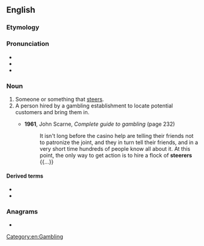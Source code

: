 ==English==

===Etymology===
{{suffix|en|steer|er}}

===Pronunciation===
* {{IPA|en|/ˈstɪəɹə(ɹ)/}}
* {{rhymes|en|ɪəɹə(ɹ)}}
* {{rhymes|en|ɪɹə(ɹ)}}

===Noun===
{{en-noun}}

# Someone or something that [[steer]]s.
# A person hired by a gambling establishment to locate potential customers and bring them in.
#: {{synonyms|en|lugger|picker-up|roper|runner}}
#* '''1961''', John Scarne, ''Complete guide to gambling'' (page 232)
#*: It isn't long before the casino help are telling their friends not to patronize the joint, and they in turn tell their friends, and in a very short time hundreds of people know all about it. At this point, the only way to get action is to hire a flock of '''steerers''' {{...}}

====Derived terms====
* {{l|en|bunco-steerer}}
* {{l|en|steerer tube}}

===Anagrams===
* {{anagrams|en|a=eeerrst|resteer|tererés|tererês}}

[[Category:en:Gambling]]